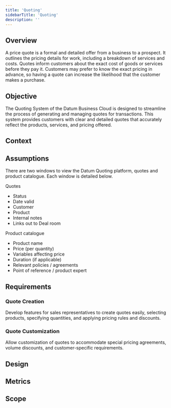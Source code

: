```yaml
---
title: 'Quoting'
sidebarTitle: 'Quoting'
description: ''
---
```


## Overview
A price quote is a formal and detailed offer from a business to a prospect. It outlines the pricing details for work, including a breakdown of services and costs. Quotes inform customers about the exact cost of goods or services before they pay it. Customers may prefer to know the exact pricing in advance, so having a quote can increase the likelihood that the customer makes a purchase.

## Objective

The Quoting System of the Datum Business Cloud is designed to streamline the process of generating and managing quotes for transactions. This system provides customers with clear and detailed quotes that accurately reflect the products, services, and pricing offered.

## Context

## Assumptions

There are two windows to view the Datum Quoting platform, quotes and product catalogue. Each window is detailed below.

Quotes
- Status
- Date valid
- Customer
- Product
- Internal notes
- Links out to Deal room

Product catalogue
- Product name
- Price (per quantity)
- Variables affecting price
- Duration (if applicable)
- Relevant policies / agreements
- Point of reference / product expert

## Requirements

### Quote Creation

Develop features for sales representatives to create quotes easily, selecting products, specifying quantities, and applying pricing rules and discounts.

### Quote Customization

Allow customization of quotes to accommodate special pricing agreements, volume discounts, and customer-specific requirements.

## Design

## Metrics

## Scope